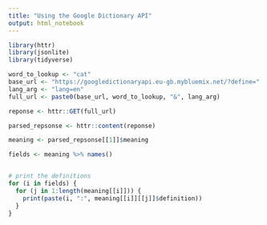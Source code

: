 ```yaml
---
title: "Using the Google Dictionary API"
output: html_notebook
---
```


```r
library(httr)
library(jsonlite)
library(tidyverse)
```

```r
word_to_lookup <- "cat"
base_url <- "https://googledictionaryapi.eu-gb.mybluemix.net/?define="
lang_arg <- "lang=en"
full_url <- paste0(base_url, word_to_lookup, "&", lang_arg)

reponse <- httr::GET(full_url)

parsed_repsonse <- httr::content(reponse)

meaning <- parsed_repsonse[[1]]$meaning

fields <- meaning %>% names()


# print the definitions
for (i in fields) {
  for (j in 1:length(meaning[[i]])) {
    print(paste(i, ":", meaning[[i]][[j]]$definition))
  }
}

```

